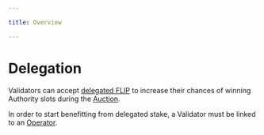 ```yaml
---

title: Overview

---
```



# Delegation

Validators can accept [delegated FLIP](./../../concepts/validator-network/delegation) to increase their chances of winning Authority slots during the [Auction](./../../concepts/validator-network/validator-auctions-bonds-and-rewards).

In order to start benefitting from delegated stake, a Validator must be linked to an [Operator](./operators).

